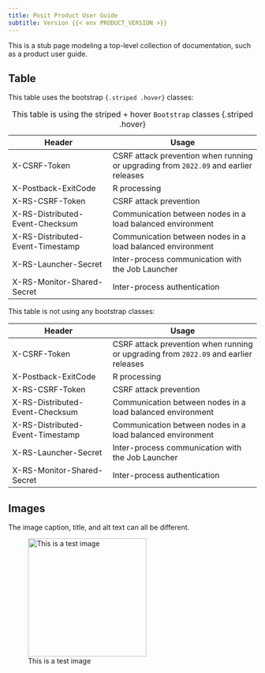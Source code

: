 ```yaml
---
title: Posit Product User Guide
subtitle: Version {{< env PRODUCT_VERSION >}}
---
```


This is a stub page modeling a top-level collection of documentation, such as
a product user guide.

## Table

This table uses the bootstrap `{.striped .hover}` classes:

| Header                           | Usage                                                                              |
|-----------------------------|-------------------------------------------|
| X-CSRF-Token                     | CSRF attack prevention when running or upgrading from `2022.09` and earlier releases |
| X-Postback-ExitCode              | R processing                                                                       |
| X-RS-CSRF-Token                  | CSRF attack prevention                                                             |
| X-RS-Distributed-Event-Checksum  | Communication between nodes in a load balanced environment                         |
| X-RS-Distributed-Event-Timestamp | Communication between nodes in a load balanced environment                         |
| X-RS-Launcher-Secret             | Inter-process communication with the Job Launcher                                  |
| X-RS-Monitor-Shared-Secret       | Inter-process authentication                                                       |
:This table is using the striped + hover `Bootstrap` classes {.striped .hover}


This table is not using any bootstrap classes:

| Header                           | Usage                                                                              |
|-----------------------------|-------------------------------------------|
| X-CSRF-Token                     | CSRF attack prevention when running or upgrading from `2022.09` and earlier releases |
| X-Postback-ExitCode              | R processing                                                                       |
| X-RS-CSRF-Token                  | CSRF attack prevention                                                             |
| X-RS-Distributed-Event-Checksum  | Communication between nodes in a load balanced environment                         |
| X-RS-Distributed-Event-Timestamp | Communication between nodes in a load balanced environment                         |
| X-RS-Launcher-Secret             | Inter-process communication with the Job Launcher                                  |
| X-RS-Monitor-Shared-Secret       | Inter-process authentication                                                       |

## Images

The image caption, title, and alt text can all be different.

![This is a test image](/_extensions/posit-docs/assets/images/posit-logo-fullcolor-TM.svg "Title: Posit logo"){fig-alt="testing for alt text stuff" width=240 fig-align="left"}